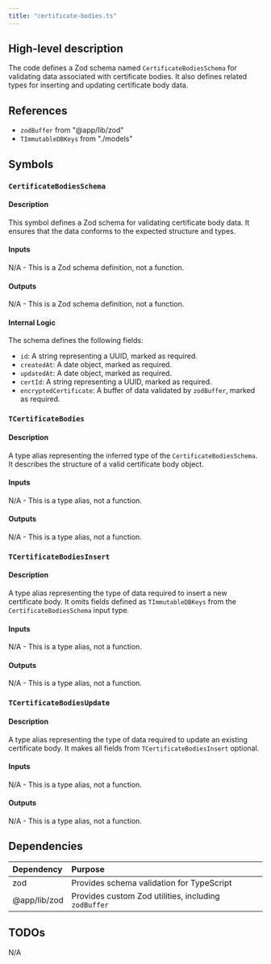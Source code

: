 ```yaml
---
title: "certificate-bodies.ts"
---
```


## High-level description
The code defines a Zod schema named `CertificateBodiesSchema` for validating data associated with certificate bodies. It also defines related types for inserting and updating certificate body data.

## References
- `zodBuffer` from "@app/lib/zod"
- `TImmutableDBKeys` from "./models"

## Symbols
### `CertificateBodiesSchema`
#### Description
This symbol defines a Zod schema for validating certificate body data. It ensures that the data conforms to the expected structure and types.

#### Inputs
N/A - This is a Zod schema definition, not a function.

#### Outputs
N/A - This is a Zod schema definition, not a function.

#### Internal Logic
The schema defines the following fields:
- `id`: A string representing a UUID, marked as required.
- `createdAt`: A date object, marked as required.
- `updatedAt`: A date object, marked as required.
- `certId`: A string representing a UUID, marked as required.
- `encryptedCertificate`: A buffer of data validated by `zodBuffer`, marked as required.

### `TCertificateBodies`
#### Description
A type alias representing the inferred type of the `CertificateBodiesSchema`. It describes the structure of a valid certificate body object.

#### Inputs
N/A - This is a type alias, not a function.

#### Outputs
N/A - This is a type alias, not a function.

### `TCertificateBodiesInsert`
#### Description
A type alias representing the type of data required to insert a new certificate body. It omits fields defined as `TImmutableDBKeys` from the `CertificateBodiesSchema` input type.

#### Inputs
N/A - This is a type alias, not a function.

#### Outputs
N/A - This is a type alias, not a function.

### `TCertificateBodiesUpdate`
#### Description
A type alias representing the type of data required to update an existing certificate body. It makes all fields from `TCertificateBodiesInsert` optional.

#### Inputs
N/A - This is a type alias, not a function.

#### Outputs
N/A - This is a type alias, not a function.

## Dependencies
| Dependency | Purpose |
|:-----------|:--------|
| zod        | Provides schema validation for TypeScript |
| @app/lib/zod | Provides custom Zod utilities, including `zodBuffer` |

## TODOs
N/A
